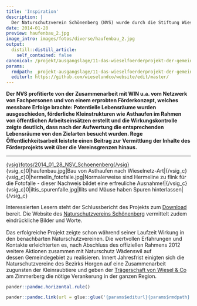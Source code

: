 ```yaml
---
title: 'Inspiration'
description: |
  Der Naturschutzverein Schönenberg (NVS) wurde durch die Stiftung Wieselnetz (WIN) auf die Thematik der Kleinraubtiere aufmerksam und realisierte mit deren Unterstützung von 2009-2012 ein Wieselprojekt auf ihrem Gemeindegebiet. Die Projektierung erfolgte so überzeugend, dass innert kurzer Frist die nötigen finanziellen Mittel zur Realisierung des Projekts von privaten wie öffentlichen Geldgebern gesprochen wurden.
date: 2014-01-28
preview: haufenbau_2.jpg
image_intro: images/fotos/diverse/haufenbau_2.jpg
output:
  distill::distill_article:
    self_contained: false
canonical: /projekt/ausgangslage/11-das-wieselfoerderprojekt-der-gemeinde-schoenenberg-2009-2012
params:
  rmdpath: _projekt-ausgangslage/11-das-wieselfoerderprojekt-der-gemeinde/11-das-wieselfoerderprojekt-der-gemeinde.Rmd
  editurl: https://github.com/wieselundco/website/edit/master/
---
```





**<span style="line-height: 1.3em;">Der NVS profitierte von der
Zusammenarbeit mit WIN u.a. vom Netzwerk von Fachpersonen und von einem
erprobten Förderkonzept, welches messbare Erfolge brachte: Potentielle
Lebensräume wurden ausgeschieden, förderliche Kleinstrukturen wie
Asthaufen im Rahmen von öffentlichen Arbeitseinsätzen erstellt und die
Wirkungskontrolle zeigte deutlich, dass nach der Aufwertung die
entsprechenden Lebensräume von den Zielarten besucht wurden. Rege
Öffentlichkeitsarbeit leistete einen Beitrag zur Vermittlung der Inhalte
des Förderprojekts weit über die Vereinsgrenzen hinaus.</span>**

------------------------------------------------------------------------

[{vsig}fotos/2014\_01\_28\_NSV\_Schoenenberg{/vsig}](http://www.nv-schoenenberg.ch/joomla/index.php)  
{vsig\_c}0|haufenbau.jpg|Bau von Asthaufen nach
Wieselnetz-Art|{/vsig\_c}  
{vsig\_c}0|hermelin\_fotofalle.jpg|Normalerweise sind Hermeline zu flink
für die Fotofalle - dieser Nachweis bildet eine erfreuliche
Ausnahme!|{/vsig\_c}{vsig\_c}0|iltis\_spurenfalle.jpg|Ilits und Mäuse
haben Spuren hinterlassen|{/vsig\_c}

<span style="line-height: 1.3em;">Interessierten Lesern steht der
Schlussbericht des Projekts zum
</span>[Download](images/dokumente/Schlussbericht_Schoenenberg.pdf)<span
style="line-height: 1.3em;"> bereit. Die Website des
</span>[Naturschutzvereins
Schönenberg](http://www.nv-schoenenberg.ch/)<span
style="line-height: 1.3em;"> vermittelt zudem eindrückliche Bilder und
Worte.</span>

  
Das erfolgreiche Projekt zeigte schon während seiner Laufzeit Wirkung in
den benachbarten Naturschutzvereinen. Die wertvollen Erfahrungen und
Kontakte erleichterten es, nach Abschluss des offiziellen Rahmens 2012
weitere Aktionen zusammen mit Naturschutz Wädenswil auf
dessen Gemeindegebiet zu realisieren. Innert Jahresfrist einigten sich
die Naturschutzvereine des Bezirks Horgen auf eine Zusammenarbeit
zugunsten der Kleinraubtiere und geben der [Trägerschaft von Wiesel &
Co](ueber-uns/27-die-traegerschaft-wir-stellen-uns-vor) am Zimmerberg
die nötige Verankerung in der ganzen Region.

```r
pander::pandoc.horizontal.rule()

pander::pandoc.link(url = glue::glue('{params$editurl}{params$rmdpath}'),text = 'Artikel bearbeiten')
```

<!--http://wieselundco.ch/projekt/ausgangslage/11-das-wieselfoerderprojekt-der-gemeinde-schoenenberg-2009-2012-->
